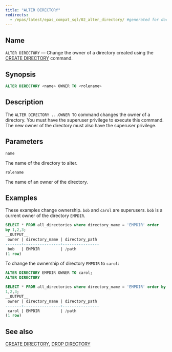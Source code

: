 ```yaml
---
title: "ALTER DIRECTORY"
redirects:
  - /epas/latest/epas_compat_sql/02_alter_directory/ #generated for docs/epas/reorg-role-use-case-mode
---
```


<div id="alter_directory" class="registered_link"></div>

## Name

`ALTER DIRECTORY` &mdash; Change the owner of a directory created using the [CREATE DIRECTORY](22_create_directory/#create_directory) command.

## Synopsis

```sql
ALTER DIRECTORY <name> OWNER TO <rolename>
```

## Description

The `ALTER DIRECTORY ...OWNER TO` command changes the owner of a directory. You must have the superuser privilege to execute this command. The new owner of the directory must also have the superuser privilege.

## Parameters

`name`

 The name of the directory to alter.

`rolename`

 The name of an owner of the directory.

## Examples

These examples change ownership. `bob` and `carol` are superusers. `bob` is a current owner of the directory `EMPDIR`.

```sql
SELECT * FROM all_directories where directory_name = 'EMPDIR' order
by 1,2,3;
__OUTPUT__
 owner | directory_name | directory_path
-------+----------------+----------------
 bob   | EMPDIR         | /path
(1 row)
```

To change the ownership of directory `EMPDIR` to `carol`:

```sql
ALTER DIRECTORY EMPDIR OWNER TO carol;
ALTER DIRECTORY

SELECT * FROM all_directories where directory_name = 'EMPDIR' order by
1,2,3;
__OUTPUT__
 owner | directory_name | directory_path
-------+----------------+----------------
 carol | EMPDIR         | /path
(1 row)
```

## See also

[CREATE DIRECTORY](22_create_directory/#create_directory), [DROP DIRECTORY](46_drop_directory/#drop_directory)
